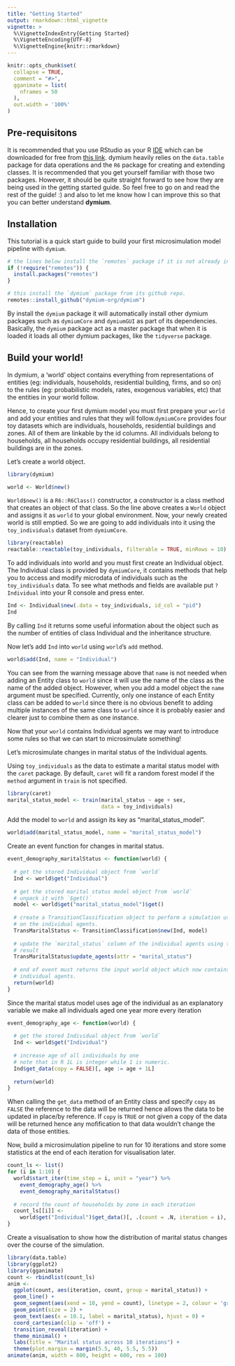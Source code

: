 ```yaml
---
title: "Getting Started"
output: rmarkdown::html_vignette
vignette: >
  %\VignetteIndexEntry{Getting Started}
  %\VignetteEncoding{UTF-8}
  %\VignetteEngine{knitr::rmarkdown}
---
```


```r
knitr::opts_chunk$set(
  collapse = TRUE,
  comment = "#>",
  gganimate = list(
    nframes = 50
  ),
  out.width = '100%'
)
```

## Pre-requisitons

It is recommended that you use RStudio as your R 
[IDE](https://en.wikipedia.org/wiki/Integrated_development_environment) 
which can be downloaded for free from [this link](www.rstudio.com/download). 
dymium heavily relies on the `data.table` package for data operations and the `R6` 
package for creating and extending classes. It is recommended that you get yourself 
familiar with those two packages. However, it should be quite straight forward to
see how they are being used in the getting started guide. So feel free to go on 
and read the rest of the guide! :) and also to let me know how I can improve this
so that you can better understand **dymium**. 

## Installation

This tutorial is a quick start guide to build your first microsimulation model pipeline with `dymium`. 

```r
# the lines below install the `remotes` package if it is not already installed.
if (!require("remotes")) {
  install.packages("remotes")  
}

# this install the `dymium` package from its github repo.
remotes::install_github("dymium-org/dymium")
```

By install the `dymium` package it will automatically install other dymium packages
such as `dymiumCore` and `dymiumGUI` as part of its dependencies. Basically, the `dymium`
package act as a master package that when it is loaded it loads all other dymium packages,
like the `tidyverse` package.

## Build your world!

In dymium, a 'world' object contains everything from representations of entities
(eg: individuals, households, residential building, firms, and so on) to the rules
(eg: probabilistic models, rates, exogenous variables, etc) that the entities in
your world follow. 

Hence, to create your first dymium model you must first prepare your `world` and
add your entities and rules that they will follow.`dymiumCore` provides four toy
datasets which are individuals, households, residential buildings and zones. All
of them are linkable by the id columns. All individuals belong to households, all
households occupy residential buildings, all residential buildings are in the zones. 

Let's create a world object.

```r
library(dymium)

world <- World$new()
```

`World$new()` is a `R6::R6Class()` constructor, a constructor is a class method that 
creates an object of that class. So the line above creates a `World` object and assigns 
it as `world` to your global environment. Now, your newly created world is still emptied.
So we are going to add individuals into it using the `toy_individuals` dataset from `dymiumCore`. 

```r
library(reactable)
reactable::reactable(toy_individuals, filterable = TRUE, minRows = 10)
```

To add individuals into world and you must first create an Individual object. 
The Individual class is provided by `dymiumCore`, it contains methods that help 
you to access and modify microdata of individuals such as the `toy_individuals` data.
To see what methods and fields are available put `?Individual` into your R console 
and press enter.
 
```r
Ind <- Individual$new(.data = toy_individuals, id_col = "pid")
Ind
```
By calling `Ind` it returns some useful information about the object such as the
number of entities of class Individual and the inheritance structure. 
 
Now let's add `Ind` into `world` using `world`'s `add` method. 

```r
world$add(Ind, name = "Individual")
```

You can see from the warning message above that `name` is not needed when adding 
an Entity class to `world` since it will use the name of the class as the name 
of the added object. However, when you add a model object the `name` argument must
be specified. Currently, only one instance of each Entity class can be added to
`world` since there is no obvious benefit to adding multiple instances of the same
class to `world` since it is probably easier and clearer just to combine them as
one instance.

Now that your `world` contains Individual agents we may want to introduce some 
rules so that we can start to microsimulate something!


Let's microsimulate changes in marital status of the Individual agents.

Using `toy_individuals` as the data to estimate a marital status model with the
`caret` package. By default, `caret` will fit a random forest model if the `method`
argument in `train` is not specified.

```r
library(caret)
marital_status_model <- train(marital_status ~ age + sex, 
                              data = toy_individuals)
```

Add the model to `world` and assign its key as "marital_status_model".

```r
world$add(marital_status_model, name = "marital_status_model")
```

Create an event function for changes in marital status.

```r
event_demography_maritalStatus <- function(world) {
  
  # get the stored Individual object from `world`
  Ind <- world$get("Individual")
  
  # get the stored marital status model object from `world`
  # unpack it with `$get()`
  model <- world$get("marital_status_model")$get()
  
  # create a TransitionClassification object to perform a simulation using the model
  # on the individual agents.
  TransMaritalStatus <- TransitionClassification$new(Ind, model)
  
  # update the `marital_status` column of the individual agents using the simulated 
  # result
  TransMaritalStatus$update_agents(attr = "marital_status")
  
  # end of event must returns the input world object which now contains the updated
  # individual agents.
  return(world)
}
```

Since the marital status model uses age of the individual as an explanatory variable
we make all individuals aged one year more every iteration

```r
event_demography_age <- function(world) {
  
  # get the stored Individual object from `world`
  Ind <- world$get("Individual")
  
  # increase age of all individuals by one 
  # note that in R 1L is integer while 1 is numeric.
  Ind$get_data(copy = FALSE)[, age := age + 1L]
  
  return(world)
}
```

When calling the `get_data` method of an Entity class and specify `copy` as `FALSE`
the reference to the data will be returned hence allows  the data to be updated 
in place/by reference. If `copy` is `TRUE` or not given a copy of the data will
be returned hence any mofification to that data wouldn't change the data of those
entities. 

Now, build a microsimulation pipeline to run for 10 iterations and store some 
statistics at the end of each iteration for visualisation later. 

```r
count_ls <- list()
for (i in 1:10) {
  world$start_iter(time_step = i, unit = "year") %>%
    event_demography_age() %>%
    event_demography_maritalStatus()
  
  # record the count of households by zone in each iteration
  count_ls[[i]] <-
    world$get("Individual")$get_data()[, .(count = .N, iteration = i), marital_status]
}
```

Create a visualisation to show how the distribution of marital status changes
over the course of the simulation.

```r
library(data.table)
library(ggplot2)
library(gganimate)
count <- rbindlist(count_ls)
anim <- 
  ggplot(count, aes(iteration, count, group = marital_status)) +
  geom_line() + 
  geom_segment(aes(xend = 10, yend = count), linetype = 2, colour = 'grey') + 
  geom_point(size = 2) + 
  geom_text(aes(x = 10.1, label = marital_status), hjust = 0) + 
  coord_cartesian(clip = 'off') + 
  transition_reveal(iteration) + 
  theme_minimal() + 
  labs(title = "Marital status across 10 iterations") +
  theme(plot.margin = margin(5.5, 40, 5.5, 5.5))
animate(anim, width = 800, height = 600, res = 100)
```

